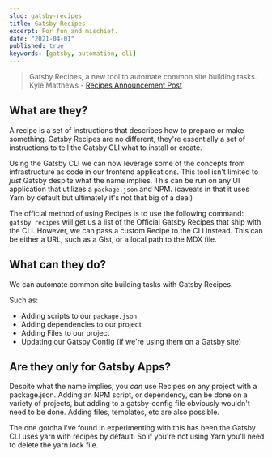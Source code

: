```yaml
---
slug: gatsby-recipes
title: Gatsby Recipes
excerpt: For fun and mischief.
date: "2021-04-01"
published: true
keywords: [gatsby, automation, cli]
---
```


> Gatsby Recipes, a new tool to automate common site building tasks. Kyle
> Matthews -
> [Recipes Announcement Post](https://www.gatsbyjs.org/blog/2020-04-15-announcing-gatsby-recipes/)

## What are they?

A recipe is a set of instructions that describes how to prepare or make
something. Gatsby Recipes are no different, they're essentially a set of
instructions to tell the Gatsby CLI what to install or create.

Using the Gatsby CLI we can now leverage some of the concepts from
infrastructure as code in our frontend applications. This tool isn't limited to
_just_ Gatsby despite what the name implies. This can be run on any UI
application that utilizes a `package.json` and NPM. (caveats in that it uses
Yarn by default but ultimately it's not that big of a deal)

The official method of using Recipes is to use the following command:
`gatsby recipes` will get us a list of the Official Gatsby Recipes that ship
with the CLI. However, we can pass a custom Recipe to the CLI instead. This can
be either a URL, such as a Gist, or a local path to the MDX file.

## What can they do?

We can automate common site building tasks with Gatsby Recipes.

Such as:

- Adding scripts to our `package.json`
- Adding dependencies to our project
- Adding Files to our project
- Updating our Gatsby Config (if we're using them on a Gatsby site)

## Are they only for Gatsby Apps?

Despite what the name implies, you _can_ use Recipes on any project with a
package.json. Adding an NPM script, or dependency, can be done on a variety of
projects, but adding to a gatsby-config file obviously wouldn't need to be done.
Adding files, templates, etc are also possible.

The one gotcha I've found in experimenting with this has been the Gatsby CLI
uses yarn with recipes by default. So if you're not using Yarn you'll need to
delete the yarn.lock file.
